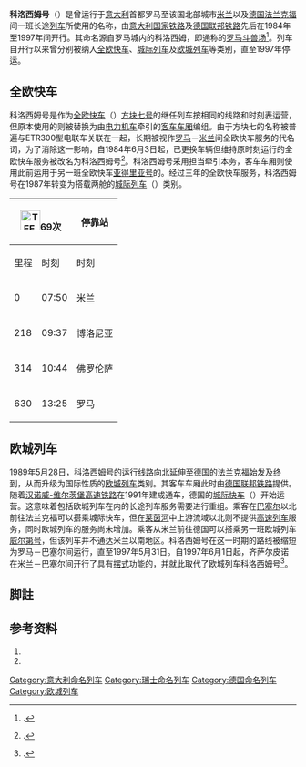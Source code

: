 {{Infobox rail service
| box_width       = 
| name            = 科洛西姆号
| logo            = 
| logo_width      = 
| image           = 
| image_width     = 
| caption         =  
| type            = [[全欧快车|全欧快车]]（1984–1987）<br>[[城际列车_(欧洲)|城际列车]]（1987– 1989）<br>[[欧城列车|欧城列车]]（1989– 1997）
| status          =  
| locale          = {{ITA}}、{{SUI}}、{{GER}}
| predecessor     = [[方块七号|方块七号]]
| first           = {{start date|1984|06|03|df=y}}
| last            = {{end date|1997|05|31|df=y}}
| successor       = 
| operator        = 
| formeroperator  = [[意大利国家铁路|意大利国家铁路]]<br>[[德国联邦铁路|德国联邦铁路]]
| ridership       = 
| start           = [[罗马特米尼车站|罗马特米尼车站]]
| stops           = 
| end             =[[米兰中央车站|米兰中央车站]]/[[法兰克福中央车站|法兰克福中央车站]]
| distance        = 
| journeytime     = 
| frequency       = 
| trainnumber     = 
| line_used       = 
| class           = 
| access          = 
| seating         = 
| sleeping        = 
| autorack        = 
| catering        = 
| observation     =
| entertainment   = 
| baggage         = 
| otherfacilities = 
| stock           = 
| gauge           = {{railgauge|sg}}
| el              = 3000[[伏特|伏]][[直流电|直流电]]（意大利）<br>15千伏16⅔[[赫兹|赫兹]][[交流电|交流电]]（德国/瑞士）
| speed           = 
| owners          = 
| routenumber     = 
| map             = 
| map_state       =  
}}

'''科洛西姆号'''（{{lang-en|'''''Colosseum'''''}}）是曾运行于[[意大利|意大利]]首都罗马至该国北部城市[[米兰|米兰]]以及[[德国|德国]][[法兰克福|法兰克福]]间一班长途[[列车|列车]]所使用的名称，由[[意大利国家铁路|意大利国家铁路]]及[[德国联邦铁路|德国联邦铁路]]先后在1984年至1997年间开行。其命名源自罗马城内的科洛西姆，即通称的[[罗马斗兽场|罗马斗兽场]]<ref group="註">{{harvnb|Mertens|Malaspina|2007|p=400}}.</ref>。列车自开行以来曾分别被纳入[[全欧快车|全欧快车]]、[[城际列车_(欧洲)|城际列车]]及[[欧城列车|欧城列车]]等类别，直至1997年停运。

==全欧快车==
科洛西姆号是作为[[全欧快车|全欧快车]]（{{lang|en|TEE}}）[[方块七号|方块七号]]的继任列车按相同的线路和时刻表运营，但原本使用的{{link-it|ETR300型电联车|Elettrotreno FS ETR.300}}则被替换为由[[电力机车|电力机车]]牵引的[[火车车厢|客车车厢]]编组。由于方块七的名称被普遍与ETR300型电联车关联在一起，长期被视作[[罗马|罗马]]－[[米兰|米兰]]间全欧快车服务的代名词，为了消除这一影响，自1984年6月3日起，已更换车辆但维持原时刻运行的全欧快车服务被改名为科洛西姆号<ref group="註">{{harvnb|Hajt|2001|p=120}}.</ref>。科洛西姆号采用{{link-it|意大利国家铁路E444型电力机车|Locomotiva FS E.444}}担当牵引本务，客车车厢则使用此前运用于另一班全欧快车[[亚得里亚号|亚得里亚号]]的{{link-it|意大利大舒适型车厢|Carrozze FS tipo Gran Confort}}。经过三年的全欧快车服务，科洛西姆号在1987年转变为搭载两舱{{link-de|车厢等级|Wagenklasse}}的[[城际列车_(欧洲)|城际列车]]（{{lang|en|IC}}）类别。

{| class="wikitable"
! colspan="2"|[[File:TEE.png|35px]]69次
! rowspan="2"|停靠站
! colspan="2"|[[File:TEE.png|35px]]68次
|-
!里程!!时刻!!时刻!!里程
|-
|0||07:50||{{flagicon|ITA}} 米兰||13:40||630
|-
|218||09:37||{{flagicon|ITA}} 博洛尼亚||||412
|-
|314||10:44||{{flagicon|ITA}} 佛罗伦萨||||316
|-
|630||13:25||{{flagicon|ITA}} 罗马||07:55||0
|}

==欧城列车==
1989年5月28日，科洛西姆号的运行线路向北延伸至[[德国|德国]]的[[法兰克福|法兰克福]]始发及终到，从而升级为国际性质的[[欧城列车|欧城列车]]{{lang|en|EC}}类别。其客车车厢此时由[[德国联邦铁路|德国联邦铁路]]提供。随着[[汉诺威-维尔茨堡高速铁路|汉诺威-维尔茨堡高速铁路]]在1991年建成通车，德国的[[城际快车|城际快车]]（{{lang|en|ICE}}）开始运营。这意味着包括欧城列车在内的长途列车服务需要进行重组。乘客在[[巴塞尔|巴塞尔]]以北前往法兰克福可以搭乘城际快车，但在[[莱茵河|莱茵河]]中上游流域以北则不提供[[高速列车|高速列车]]服务，同时欧城列车的服务尚未增加。乘客从米兰前往德国可以搭乘另一班欧城列车[[威尔第号|威尔第号]]，但该列车并不通达米兰以南地区。科洛西姆号在这一时期的路线被缩短为罗马－巴塞尔间运行，直至1997年5月31日。自1997年6月1日起，齐萨尔皮诺在米兰－巴塞尔间开行了具有[[擺式列車|摆式]]功能的{{link-it|ETR470型电联车|Elettrotreno Cisalpino ETR.470}}，并就此取代了欧城列车科洛西姆号<ref group="註">{{harvnb|Mertens|Malaspina|2007|p=401}}.</ref>。

==脚註==
{{refbegin|2}}
{{NoteFoot}}
{{refend}}

==参考资料==
{{refbegin}}
# {{fr}}{{citation | first= Maurice |last=Mertens|first2=Jean-Pierre |last2=Malaspina | title= ''La Légende des Trans Europ Express'' | publisher= LR Presse | location= Vannes | year= 2007 | ISBN= 978-29-036514-5-9 | id= TEEFR}}
# {{de}}{{citation | first= Jörg |last=Hajt | title= ''Das grosse TEE-Buch'' | publisher= Heel | location =Bonn/Königswinter | year= 2001 | ISBN= 3-89365-948-X | id= Hajt}}
{{refend}}

{{全欧快车列车|state = expanded}}

{{DEFAULTSORT:Colosseum}}
[[Category:意大利命名列车|Category:意大利命名列车]]
[[Category:瑞士命名列车|Category:瑞士命名列车]]
[[Category:德国命名列车|Category:德国命名列车]]
[[Category:欧城列车|Category:欧城列车]]